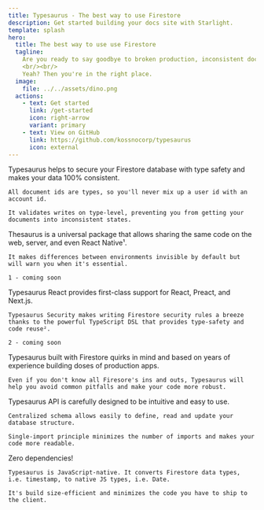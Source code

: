 ```yaml
---
title: Typesaurus - The best way to use Firestore
description: Get started building your docs site with Starlight.
template: splash
hero:
  title: The best way to use use Firestore
  tagline:
    Are you ready to say goodbye to broken production, inconsistent documents, and hours of debugging?
    <br/><br/>
    Yeah? Then you're in the right place.
  image:
    file: ../../assets/dino.png
  actions:
    - text: Get started
      link: /get-started
      icon: right-arrow
      variant: primary
    - text: View on GitHub
      link: https://github.com/kossnocorp/typesaurus
      icon: external
---
```



<CardGrid stagger>
  <Card title="Type-safety" icon="approve-check-circle">
    Typesaurus helps to secure your Firestore database with type safety and makes your data 100% consistent.

    All document ids are types, so you'll never mix up a user id with an account id.

    It validates writes on type-level, preventing you from getting your documents into inconsistent states.
  </Card>

  <Card title="DRY" icon="random">
    Thesaurus is a universal package that allows sharing the same code on the web, server, and even React Native¹.

    It makes differences between environments invisible by default but will warn you when it's essential.

    1 - coming soon
  </Card>

  <Card title="Rich ecosystem" icon="setting">
    Typesaurus React provides first-class support for React, Preact, and Next.js.

    Typesaurus Security makes writing Firestore security rules a breeze thanks to the powerful TypeScript DSL that provides type-safety and code reuse².

    2 - coming soon
  </Card>

  <Card title="Firestore expert" icon="information">
    Typesaurus built with Firestore quirks in mind and based on years of experience building doses of production apps.

    Even if you don't know all Firesore's ins and outs, Typesaurus will help you avoid common pitfalls and make your code more robust.
  </Card>
  
  <Card title="Pleasure to use" icon="star">
    Typesaurus API is carefully designed to be intuitive and easy to use.

    Centralized schema allows easily to define, read and update your database structure.

    Single-import principle minimizes the number of imports and makes your code more readable.
  </Card>
    
  <Card title="Want more?" icon="rocket">
    Zero dependencies!

    Typesaurus is JavaScript-native. It converts Firestore data types, i.e. timestamp, to native JS types, i.e. Date.

    It's build size-efficient and minimizes the code you have to ship to the client.
  </Card>
</CardGrid>
